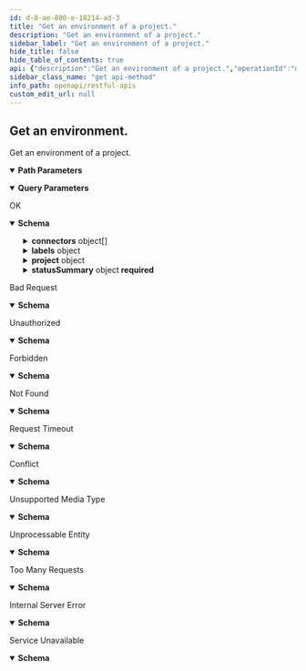 ```yaml
---
id: d-8-ae-800-e-18214-ad-3
title: "Get an environment of a project."
description: "Get an environment of a project."
sidebar_label: "Get an environment of a project."
hide_title: false
hide_table_of_contents: true
api: {"description":"Get an environment of a project.","operationId":"d8ae800e18214ad3","parameters":[{"in":"path","name":"project","required":true,"schema":{"type":"string"}},{"in":"path","name":"environment","required":true,"schema":{"type":"string"}},{"in":"query","name":"includeSummary","schema":{"type":"boolean"}}],"responses":{"200":{"content":{"application/json":{"schema":{"properties":{"connectors":{"items":{"properties":{"connector":{"properties":{"applicableEnvironmentType":{"type":"string"},"category":{"type":"string","x-cli-table-column":true},"configData":{"additionalProperties":{"properties":{"value":{"format":"byte","type":"string"},"visible":{"type":"boolean"}},"required":["visible"],"type":"object"},"type":"object","x-cli-schema-type":"map[string]crypto.Property"},"configVersion":{"type":"string"},"createTime":{"format":"date-time","type":"string"},"description":{"type":"string"},"enableFinOps":{"type":"boolean"},"finOpsCustomPricing":{"properties":{"cpu":{"type":"string"},"gpu":{"type":"string"},"ram":{"type":"string"},"spotCPU":{"type":"string"},"spotGPU":{"type":"string"},"spotRAM":{"type":"string"},"storage":{"type":"string"}},"required":["cpu","spotCPU","ram","spotRAM","gpu","spotGPU","storage"],"type":"object"},"id":{"type":"string"},"labels":{"additionalProperties":{"type":"string"},"type":"object","x-cli-schema-type":"map[string]string"},"name":{"type":"string"},"project":{"properties":{"createTime":{"format":"date-time","type":"string"},"description":{"type":"string"},"id":{"type":"string"},"labels":{"additionalProperties":{"type":"string"},"type":"object","x-cli-schema-type":"map[string]string"},"name":{"type":"string"},"updateTime":{"format":"date-time","type":"string"}},"type":"object","title":"Project.Environment.ProjectOutput.json"},"status":{"properties":{"conditions":{"items":{"properties":{"lastUpdateTime":{"format":"date-time","type":"string"},"message":{"type":"string"},"reason":{"type":"string"},"status":{"type":"string"},"type":{"type":"string"}},"required":["reason"],"type":"object"},"type":"array"},"error":{"type":"boolean"},"inactive":{"type":"boolean"},"summaryStatus":{"type":"string"},"summaryStatusMessage":{"type":"string"},"transitioning":{"type":"boolean"}},"type":"object"},"type":{"type":"string","x-cli-table-column":true},"updateTime":{"format":"date-time","type":"string"}},"type":"object"},"createTime":{"format":"date-time","type":"string"},"id":{"type":"string"}},"type":"object"},"type":"array"},"createTime":{"format":"date-time","type":"string"},"description":{"type":"string"},"id":{"type":"string"},"labels":{"additionalProperties":{"type":"string"},"type":"object","x-cli-schema-type":"map[string]string"},"name":{"type":"string"},"project":{"properties":{"createTime":{"format":"date-time","type":"string"},"description":{"type":"string"},"id":{"type":"string"},"labels":{"additionalProperties":{"type":"string"},"type":"object","x-cli-schema-type":"map[string]string"},"name":{"type":"string"},"updateTime":{"format":"date-time","type":"string"}},"type":"object"},"statusSummary":{"properties":{"error":{"type":"integer"},"inactive":{"type":"integer"},"ready":{"type":"integer"},"transitioning":{"type":"integer"}},"required":["error","ready","transitioning","inactive"],"type":"object"},"type":{"type":"string","x-cli-table-column":true},"updateTime":{"format":"date-time","type":"string"}},"required":["statusSummary"],"type":"object"}}},"description":"OK"},"400":{"content":{"application/json":{"schema":{"properties":{"message":{"type":"string"},"status":{"default":400,"type":"integer"},"statusText":{"default":"Bad Request","type":"string"}},"type":"object"}}},"description":"Bad Request"},"401":{"content":{"application/json":{"schema":{"properties":{"message":{"type":"string"},"status":{"default":401,"type":"integer"},"statusText":{"default":"Unauthorized","type":"string"}},"type":"object"}}},"description":"Unauthorized"},"403":{"content":{"application/json":{"schema":{"properties":{"message":{"type":"string"},"status":{"default":403,"type":"integer"},"statusText":{"default":"Forbidden","type":"string"}},"type":"object"}}},"description":"Forbidden"},"404":{"content":{"application/json":{"schema":{"properties":{"message":{"type":"string"},"status":{"default":404,"type":"integer"},"statusText":{"default":"Not Found","type":"string"}},"type":"object"}}},"description":"Not Found"},"408":{"content":{"application/json":{"schema":{"properties":{"message":{"type":"string"},"status":{"default":408,"type":"integer"},"statusText":{"default":"Request Timeout","type":"string"}},"type":"object"}}},"description":"Request Timeout"},"409":{"content":{"application/json":{"schema":{"properties":{"message":{"type":"string"},"status":{"default":409,"type":"integer"},"statusText":{"default":"Conflict","type":"string"}},"type":"object"}}},"description":"Conflict"},"415":{"content":{"application/json":{"schema":{"properties":{"message":{"type":"string"},"status":{"default":415,"type":"integer"},"statusText":{"default":"Unsupported Media Type","type":"string"}},"type":"object"}}},"description":"Unsupported Media Type"},"422":{"content":{"application/json":{"schema":{"properties":{"message":{"type":"string"},"status":{"default":422,"type":"integer"},"statusText":{"default":"Unprocessable Entity","type":"string"}},"type":"object"}}},"description":"Unprocessable Entity"},"429":{"content":{"application/json":{"schema":{"properties":{"message":{"type":"string"},"status":{"default":429,"type":"integer"},"statusText":{"default":"Too Many Requests","type":"string"}},"type":"object"}}},"description":"Too Many Requests"},"500":{"content":{"application/json":{"schema":{"properties":{"message":{"type":"string"},"status":{"default":500,"type":"integer"},"statusText":{"default":"Internal Server Error","type":"string"}},"type":"object"}}},"description":"Internal Server Error"},"503":{"content":{"application/json":{"schema":{"properties":{"message":{"type":"string"},"status":{"default":503,"type":"integer"},"statusText":{"default":"Service Unavailable","type":"string"}},"type":"object"}}},"description":"Service Unavailable"},"default":{"description":""}},"security":[{"BasicAuth":[]},{"BearerAuth":[]}],"tags":["Environments"],"x-cli-operation-name":"get","extensions":[{"key":"x-cli-operation-name","value":"get"}],"method":"get","path":"/v1/projects/{project}/environments/{environment}","securitySchemes":{"BasicAuth":{"description":"Basic Authentication, in form of base64(<username>:<password>), the password must be a valid Seal API token.","in":"header","scheme":"basic","type":"http"},"BearerAuth":{"description":"Bearer Authentication, the token must be a valid Seal API token.","in":"header","scheme":"bearer","type":"http"}},"info":{"description":"Restful APIs to access Walrus.","title":"Restful APIs","version":"dev","x-version-git-commit":"HEAD"},"postman":{"name":"Get an environment.","description":{"content":"Get an environment of a project.","type":"text/plain"},"url":{"path":["v1","projects",":project","environments",":environment"],"host":["{{baseUrl}}"],"query":[{"disabled":false,"key":"includeSummary","value":""}],"variable":[{"disabled":false,"description":{"content":"(Required) ","type":"text/plain"},"type":"any","value":"","key":"project"},{"disabled":false,"description":{"content":"(Required) ","type":"text/plain"},"type":"any","value":"","key":"environment"}]},"header":[{"key":"Accept","value":"application/json"}],"method":"GET","auth":{"type":"basic","basic":[{"type":"any","value":"<Basic Auth Username>","key":"username"},{"type":"any","value":"<Basic Auth Password>","key":"password"}]}}}
sidebar_class_name: "get api-method"
info_path: openapi/restful-apis
custom_edit_url: null
---
```



## Get an environment.



Get an environment of a project.

<details style={{"marginBottom":"1rem"}} data-collapsed={false} open={true}><summary style={{}}><strong>Path Parameters</strong></summary><div><ul><ParamsItem className={"paramsItem"} param={{"in":"path","name":"project","required":true,"schema":{"type":"string"}}}></ParamsItem><ParamsItem className={"paramsItem"} param={{"in":"path","name":"environment","required":true,"schema":{"type":"string"}}}></ParamsItem></ul></div></details><details style={{"marginBottom":"1rem"}} data-collapsed={false} open={true}><summary style={{}}><strong>Query Parameters</strong></summary><div><ul><ParamsItem className={"paramsItem"} param={{"in":"query","name":"includeSummary","schema":{"type":"boolean"}}}></ParamsItem></ul></div></details><div><ApiTabs><TabItem label={"200"} value={"200"}><div>

OK

</div><div><MimeTabs schemaType={"response"}><TabItem label={"application/json"} value={"application/json"}><SchemaTabs><TabItem label={"Schema"} value={"Schema"}><details style={{}} data-collapsed={false} open={true}><summary style={{"textAlign":"left"}}><strong>Schema</strong></summary><div style={{"textAlign":"left","marginLeft":"1rem"}}></div><ul style={{"marginLeft":"1rem"}}><SchemaItem collapsible={true} className={"schemaItem"}><details style={{}}><summary style={{}}><strong>connectors</strong><span style={{"opacity":"0.6"}}> object[]</span></summary><div style={{"marginLeft":"1rem"}}><li><div style={{"fontSize":"var(--ifm-code-font-size)","opacity":"0.6","marginLeft":"-.5rem","paddingBottom":".5rem"}}>Array [</div></li><SchemaItem collapsible={true} className={"schemaItem"}><details style={{}}><summary style={{}}><strong>connector</strong><span style={{"opacity":"0.6"}}> object</span></summary><div style={{"marginLeft":"1rem"}}><SchemaItem collapsible={false} name={"applicableEnvironmentType"} required={false} schemaName={"string"} qualifierMessage={undefined} schema={{"type":"string"}}></SchemaItem><SchemaItem collapsible={false} name={"category"} required={false} schemaName={"string"} qualifierMessage={undefined} schema={{"type":"string","x-cli-table-column":true}}></SchemaItem><SchemaItem collapsible={true} className={"schemaItem"}><details style={{}}><summary style={{}}><strong>configData</strong><span style={{"opacity":"0.6"}}> object</span></summary><div style={{"marginLeft":"1rem"}}><SchemaItem collapsible={true} className={"schemaItem"}><details style={{}}><summary style={{}}><strong>property name*</strong><span style={{"opacity":"0.6"}}> object</span></summary><div style={{"marginLeft":"1rem"}}><SchemaItem collapsible={false} name={"value"} required={false} schemaName={"byte"} qualifierMessage={undefined} schema={{"format":"byte","type":"string"}}></SchemaItem><SchemaItem collapsible={false} name={"visible"} required={true} schemaName={"boolean"} qualifierMessage={undefined} schema={{"type":"boolean"}}></SchemaItem></div></details></SchemaItem></div></details></SchemaItem><SchemaItem collapsible={false} name={"configVersion"} required={false} schemaName={"string"} qualifierMessage={undefined} schema={{"type":"string"}}></SchemaItem><SchemaItem collapsible={false} name={"createTime"} required={false} schemaName={"date-time"} qualifierMessage={undefined} schema={{"format":"date-time","type":"string"}}></SchemaItem><SchemaItem collapsible={false} name={"description"} required={false} schemaName={"string"} qualifierMessage={undefined} schema={{"type":"string"}}></SchemaItem><SchemaItem collapsible={false} name={"enableFinOps"} required={false} schemaName={"boolean"} qualifierMessage={undefined} schema={{"type":"boolean"}}></SchemaItem><SchemaItem collapsible={true} className={"schemaItem"}><details style={{}}><summary style={{}}><strong>finOpsCustomPricing</strong><span style={{"opacity":"0.6"}}> object</span></summary><div style={{"marginLeft":"1rem"}}><SchemaItem collapsible={false} name={"cpu"} required={true} schemaName={"string"} qualifierMessage={undefined} schema={{"type":"string"}}></SchemaItem><SchemaItem collapsible={false} name={"gpu"} required={true} schemaName={"string"} qualifierMessage={undefined} schema={{"type":"string"}}></SchemaItem><SchemaItem collapsible={false} name={"ram"} required={true} schemaName={"string"} qualifierMessage={undefined} schema={{"type":"string"}}></SchemaItem><SchemaItem collapsible={false} name={"spotCPU"} required={true} schemaName={"string"} qualifierMessage={undefined} schema={{"type":"string"}}></SchemaItem><SchemaItem collapsible={false} name={"spotGPU"} required={true} schemaName={"string"} qualifierMessage={undefined} schema={{"type":"string"}}></SchemaItem><SchemaItem collapsible={false} name={"spotRAM"} required={true} schemaName={"string"} qualifierMessage={undefined} schema={{"type":"string"}}></SchemaItem><SchemaItem collapsible={false} name={"storage"} required={true} schemaName={"string"} qualifierMessage={undefined} schema={{"type":"string"}}></SchemaItem></div></details></SchemaItem><SchemaItem collapsible={false} name={"id"} required={false} schemaName={"string"} qualifierMessage={undefined} schema={{"type":"string"}}></SchemaItem><SchemaItem collapsible={true} className={"schemaItem"}><details style={{}}><summary style={{}}><strong>labels</strong><span style={{"opacity":"0.6"}}> object</span></summary><div style={{"marginLeft":"1rem"}}><SchemaItem name={"property name*"} required={false} schemaName={"string"} qualifierMessage={undefined} schema={{"type":"string"}} collapsible={false} discriminator={false}></SchemaItem></div></details></SchemaItem><SchemaItem collapsible={false} name={"name"} required={false} schemaName={"string"} qualifierMessage={undefined} schema={{"type":"string"}}></SchemaItem><SchemaItem collapsible={true} className={"schemaItem"}><details style={{}}><summary style={{}}><strong>project</strong><span style={{"opacity":"0.6"}}> object</span></summary><div style={{"marginLeft":"1rem"}}><SchemaItem collapsible={false} name={"createTime"} required={false} schemaName={"date-time"} qualifierMessage={undefined} schema={{"format":"date-time","type":"string"}}></SchemaItem><SchemaItem collapsible={false} name={"description"} required={false} schemaName={"string"} qualifierMessage={undefined} schema={{"type":"string"}}></SchemaItem><SchemaItem collapsible={false} name={"id"} required={false} schemaName={"string"} qualifierMessage={undefined} schema={{"type":"string"}}></SchemaItem><SchemaItem collapsible={true} className={"schemaItem"}><details style={{}}><summary style={{}}><strong>labels</strong><span style={{"opacity":"0.6"}}> object</span></summary><div style={{"marginLeft":"1rem"}}><SchemaItem name={"property name*"} required={false} schemaName={"string"} qualifierMessage={undefined} schema={{"type":"string"}} collapsible={false} discriminator={false}></SchemaItem></div></details></SchemaItem><SchemaItem collapsible={false} name={"name"} required={false} schemaName={"string"} qualifierMessage={undefined} schema={{"type":"string"}}></SchemaItem><SchemaItem collapsible={false} name={"updateTime"} required={false} schemaName={"date-time"} qualifierMessage={undefined} schema={{"format":"date-time","type":"string"}}></SchemaItem></div></details></SchemaItem><SchemaItem collapsible={true} className={"schemaItem"}><details style={{}}><summary style={{}}><strong>status</strong><span style={{"opacity":"0.6"}}> object</span></summary><div style={{"marginLeft":"1rem"}}><SchemaItem collapsible={true} className={"schemaItem"}><details style={{}}><summary style={{}}><strong>conditions</strong><span style={{"opacity":"0.6"}}> object[]</span></summary><div style={{"marginLeft":"1rem"}}><li><div style={{"fontSize":"var(--ifm-code-font-size)","opacity":"0.6","marginLeft":"-.5rem","paddingBottom":".5rem"}}>Array [</div></li><SchemaItem collapsible={false} name={"lastUpdateTime"} required={false} schemaName={"date-time"} qualifierMessage={undefined} schema={{"format":"date-time","type":"string"}}></SchemaItem><SchemaItem collapsible={false} name={"message"} required={false} schemaName={"string"} qualifierMessage={undefined} schema={{"type":"string"}}></SchemaItem><SchemaItem collapsible={false} name={"reason"} required={true} schemaName={"string"} qualifierMessage={undefined} schema={{"type":"string"}}></SchemaItem><SchemaItem collapsible={false} name={"status"} required={false} schemaName={"string"} qualifierMessage={undefined} schema={{"type":"string"}}></SchemaItem><SchemaItem collapsible={false} name={"type"} required={false} schemaName={"string"} qualifierMessage={undefined} schema={{"type":"string"}}></SchemaItem><li><div style={{"fontSize":"var(--ifm-code-font-size)","opacity":"0.6","marginLeft":"-.5rem"}}>]</div></li></div></details></SchemaItem><SchemaItem collapsible={false} name={"error"} required={false} schemaName={"boolean"} qualifierMessage={undefined} schema={{"type":"boolean"}}></SchemaItem><SchemaItem collapsible={false} name={"inactive"} required={false} schemaName={"boolean"} qualifierMessage={undefined} schema={{"type":"boolean"}}></SchemaItem><SchemaItem collapsible={false} name={"summaryStatus"} required={false} schemaName={"string"} qualifierMessage={undefined} schema={{"type":"string"}}></SchemaItem><SchemaItem collapsible={false} name={"summaryStatusMessage"} required={false} schemaName={"string"} qualifierMessage={undefined} schema={{"type":"string"}}></SchemaItem><SchemaItem collapsible={false} name={"transitioning"} required={false} schemaName={"boolean"} qualifierMessage={undefined} schema={{"type":"boolean"}}></SchemaItem></div></details></SchemaItem><SchemaItem collapsible={false} name={"type"} required={false} schemaName={"string"} qualifierMessage={undefined} schema={{"type":"string","x-cli-table-column":true}}></SchemaItem><SchemaItem collapsible={false} name={"updateTime"} required={false} schemaName={"date-time"} qualifierMessage={undefined} schema={{"format":"date-time","type":"string"}}></SchemaItem></div></details></SchemaItem><SchemaItem collapsible={false} name={"createTime"} required={false} schemaName={"date-time"} qualifierMessage={undefined} schema={{"format":"date-time","type":"string"}}></SchemaItem><SchemaItem collapsible={false} name={"id"} required={false} schemaName={"string"} qualifierMessage={undefined} schema={{"type":"string"}}></SchemaItem><li><div style={{"fontSize":"var(--ifm-code-font-size)","opacity":"0.6","marginLeft":"-.5rem"}}>]</div></li></div></details></SchemaItem><SchemaItem collapsible={false} name={"createTime"} required={false} schemaName={"date-time"} qualifierMessage={undefined} schema={{"format":"date-time","type":"string"}}></SchemaItem><SchemaItem collapsible={false} name={"description"} required={false} schemaName={"string"} qualifierMessage={undefined} schema={{"type":"string"}}></SchemaItem><SchemaItem collapsible={false} name={"id"} required={false} schemaName={"string"} qualifierMessage={undefined} schema={{"type":"string"}}></SchemaItem><SchemaItem collapsible={true} className={"schemaItem"}><details style={{}}><summary style={{}}><strong>labels</strong><span style={{"opacity":"0.6"}}> object</span></summary><div style={{"marginLeft":"1rem"}}><SchemaItem name={"property name*"} required={false} schemaName={"string"} qualifierMessage={undefined} schema={{"type":"string"}} collapsible={false} discriminator={false}></SchemaItem></div></details></SchemaItem><SchemaItem collapsible={false} name={"name"} required={false} schemaName={"string"} qualifierMessage={undefined} schema={{"type":"string"}}></SchemaItem><SchemaItem collapsible={true} className={"schemaItem"}><details style={{}}><summary style={{}}><strong>project</strong><span style={{"opacity":"0.6"}}> object</span></summary><div style={{"marginLeft":"1rem"}}><SchemaItem collapsible={false} name={"createTime"} required={false} schemaName={"date-time"} qualifierMessage={undefined} schema={{"format":"date-time","type":"string"}}></SchemaItem><SchemaItem collapsible={false} name={"description"} required={false} schemaName={"string"} qualifierMessage={undefined} schema={{"type":"string"}}></SchemaItem><SchemaItem collapsible={false} name={"id"} required={false} schemaName={"string"} qualifierMessage={undefined} schema={{"type":"string"}}></SchemaItem><SchemaItem collapsible={true} className={"schemaItem"}><details style={{}}><summary style={{}}><strong>labels</strong><span style={{"opacity":"0.6"}}> object</span></summary><div style={{"marginLeft":"1rem"}}><SchemaItem name={"property name*"} required={false} schemaName={"string"} qualifierMessage={undefined} schema={{"type":"string"}} collapsible={false} discriminator={false}></SchemaItem></div></details></SchemaItem><SchemaItem collapsible={false} name={"name"} required={false} schemaName={"string"} qualifierMessage={undefined} schema={{"type":"string"}}></SchemaItem><SchemaItem collapsible={false} name={"updateTime"} required={false} schemaName={"date-time"} qualifierMessage={undefined} schema={{"format":"date-time","type":"string"}}></SchemaItem></div></details></SchemaItem><SchemaItem collapsible={true} className={"schemaItem"}><details style={{}}><summary style={{}}><strong>statusSummary</strong><span style={{"opacity":"0.6"}}> object</span><strong style={{"fontSize":"var(--ifm-code-font-size)","color":"var(--openapi-required)"}}> required</strong></summary><div style={{"marginLeft":"1rem"}}><SchemaItem collapsible={false} name={"error"} required={true} schemaName={"integer"} qualifierMessage={undefined} schema={{"type":"integer"}}></SchemaItem><SchemaItem collapsible={false} name={"inactive"} required={true} schemaName={"integer"} qualifierMessage={undefined} schema={{"type":"integer"}}></SchemaItem><SchemaItem collapsible={false} name={"ready"} required={true} schemaName={"integer"} qualifierMessage={undefined} schema={{"type":"integer"}}></SchemaItem><SchemaItem collapsible={false} name={"transitioning"} required={true} schemaName={"integer"} qualifierMessage={undefined} schema={{"type":"integer"}}></SchemaItem></div></details></SchemaItem><SchemaItem collapsible={false} name={"type"} required={false} schemaName={"string"} qualifierMessage={undefined} schema={{"type":"string","x-cli-table-column":true}}></SchemaItem><SchemaItem collapsible={false} name={"updateTime"} required={false} schemaName={"date-time"} qualifierMessage={undefined} schema={{"format":"date-time","type":"string"}}></SchemaItem></ul></details></TabItem><TabItem label={"Example (from schema)"} value={"Example (from schema)"}><ResponseSamples responseExample={"{\n  \"connectors\": [\n    {\n      \"connector\": {\n        \"applicableEnvironmentType\": \"string\",\n        \"category\": \"string\",\n        \"configData\": {},\n        \"configVersion\": \"string\",\n        \"createTime\": \"2024-03-13T02:09:57.588Z\",\n        \"description\": \"string\",\n        \"enableFinOps\": true,\n        \"finOpsCustomPricing\": {\n          \"cpu\": \"string\",\n          \"gpu\": \"string\",\n          \"ram\": \"string\",\n          \"spotCPU\": \"string\",\n          \"spotGPU\": \"string\",\n          \"spotRAM\": \"string\",\n          \"storage\": \"string\"\n        },\n        \"id\": \"string\",\n        \"labels\": {},\n        \"name\": \"string\",\n        \"project\": {\n          \"createTime\": \"2024-03-13T02:09:57.588Z\",\n          \"description\": \"string\",\n          \"id\": \"string\",\n          \"labels\": {},\n          \"name\": \"string\",\n          \"updateTime\": \"2024-03-13T02:09:57.588Z\"\n        },\n        \"status\": {\n          \"conditions\": [\n            {\n              \"lastUpdateTime\": \"2024-03-13T02:09:57.588Z\",\n              \"message\": \"string\",\n              \"reason\": \"string\",\n              \"status\": \"string\",\n              \"type\": \"string\"\n            }\n          ],\n          \"error\": true,\n          \"inactive\": true,\n          \"summaryStatus\": \"string\",\n          \"summaryStatusMessage\": \"string\",\n          \"transitioning\": true\n        },\n        \"type\": \"string\",\n        \"updateTime\": \"2024-03-13T02:09:57.588Z\"\n      },\n      \"createTime\": \"2024-03-13T02:09:57.588Z\",\n      \"id\": \"string\"\n    }\n  ],\n  \"createTime\": \"2024-03-13T02:09:57.588Z\",\n  \"description\": \"string\",\n  \"id\": \"string\",\n  \"labels\": {},\n  \"name\": \"string\",\n  \"project\": {\n    \"createTime\": \"2024-03-13T02:09:57.588Z\",\n    \"description\": \"string\",\n    \"id\": \"string\",\n    \"labels\": {},\n    \"name\": \"string\",\n    \"updateTime\": \"2024-03-13T02:09:57.588Z\"\n  },\n  \"statusSummary\": {\n    \"error\": 0,\n    \"inactive\": 0,\n    \"ready\": 0,\n    \"transitioning\": 0\n  },\n  \"type\": \"string\",\n  \"updateTime\": \"2024-03-13T02:09:57.588Z\"\n}"} language={"json"}></ResponseSamples></TabItem></SchemaTabs></TabItem></MimeTabs></div></TabItem><TabItem label={"400"} value={"400"}><div>

Bad Request

</div><div><MimeTabs schemaType={"response"}><TabItem label={"application/json"} value={"application/json"}><SchemaTabs><TabItem label={"Schema"} value={"Schema"}><details style={{}} data-collapsed={false} open={true}><summary style={{"textAlign":"left"}}><strong>Schema</strong></summary><div style={{"textAlign":"left","marginLeft":"1rem"}}></div><ul style={{"marginLeft":"1rem"}}><SchemaItem collapsible={false} name={"message"} required={false} schemaName={"string"} qualifierMessage={undefined} schema={{"type":"string"}}></SchemaItem><SchemaItem collapsible={false} name={"status"} required={false} schemaName={"integer"} qualifierMessage={undefined} schema={{"default":400,"type":"integer"}}></SchemaItem><SchemaItem collapsible={false} name={"statusText"} required={false} schemaName={"string"} qualifierMessage={undefined} schema={{"default":"Bad Request","type":"string"}}></SchemaItem></ul></details></TabItem><TabItem label={"Example (from schema)"} value={"Example (from schema)"}><ResponseSamples responseExample={"{\n  \"message\": \"string\",\n  \"status\": 400,\n  \"statusText\": \"Bad Request\"\n}"} language={"json"}></ResponseSamples></TabItem></SchemaTabs></TabItem></MimeTabs></div></TabItem><TabItem label={"401"} value={"401"}><div>

Unauthorized

</div><div><MimeTabs schemaType={"response"}><TabItem label={"application/json"} value={"application/json"}><SchemaTabs><TabItem label={"Schema"} value={"Schema"}><details style={{}} data-collapsed={false} open={true}><summary style={{"textAlign":"left"}}><strong>Schema</strong></summary><div style={{"textAlign":"left","marginLeft":"1rem"}}></div><ul style={{"marginLeft":"1rem"}}><SchemaItem collapsible={false} name={"message"} required={false} schemaName={"string"} qualifierMessage={undefined} schema={{"type":"string"}}></SchemaItem><SchemaItem collapsible={false} name={"status"} required={false} schemaName={"integer"} qualifierMessage={undefined} schema={{"default":401,"type":"integer"}}></SchemaItem><SchemaItem collapsible={false} name={"statusText"} required={false} schemaName={"string"} qualifierMessage={undefined} schema={{"default":"Unauthorized","type":"string"}}></SchemaItem></ul></details></TabItem><TabItem label={"Example (from schema)"} value={"Example (from schema)"}><ResponseSamples responseExample={"{\n  \"message\": \"string\",\n  \"status\": 401,\n  \"statusText\": \"Unauthorized\"\n}"} language={"json"}></ResponseSamples></TabItem></SchemaTabs></TabItem></MimeTabs></div></TabItem><TabItem label={"403"} value={"403"}><div>

Forbidden

</div><div><MimeTabs schemaType={"response"}><TabItem label={"application/json"} value={"application/json"}><SchemaTabs><TabItem label={"Schema"} value={"Schema"}><details style={{}} data-collapsed={false} open={true}><summary style={{"textAlign":"left"}}><strong>Schema</strong></summary><div style={{"textAlign":"left","marginLeft":"1rem"}}></div><ul style={{"marginLeft":"1rem"}}><SchemaItem collapsible={false} name={"message"} required={false} schemaName={"string"} qualifierMessage={undefined} schema={{"type":"string"}}></SchemaItem><SchemaItem collapsible={false} name={"status"} required={false} schemaName={"integer"} qualifierMessage={undefined} schema={{"default":403,"type":"integer"}}></SchemaItem><SchemaItem collapsible={false} name={"statusText"} required={false} schemaName={"string"} qualifierMessage={undefined} schema={{"default":"Forbidden","type":"string"}}></SchemaItem></ul></details></TabItem><TabItem label={"Example (from schema)"} value={"Example (from schema)"}><ResponseSamples responseExample={"{\n  \"message\": \"string\",\n  \"status\": 403,\n  \"statusText\": \"Forbidden\"\n}"} language={"json"}></ResponseSamples></TabItem></SchemaTabs></TabItem></MimeTabs></div></TabItem><TabItem label={"404"} value={"404"}><div>

Not Found

</div><div><MimeTabs schemaType={"response"}><TabItem label={"application/json"} value={"application/json"}><SchemaTabs><TabItem label={"Schema"} value={"Schema"}><details style={{}} data-collapsed={false} open={true}><summary style={{"textAlign":"left"}}><strong>Schema</strong></summary><div style={{"textAlign":"left","marginLeft":"1rem"}}></div><ul style={{"marginLeft":"1rem"}}><SchemaItem collapsible={false} name={"message"} required={false} schemaName={"string"} qualifierMessage={undefined} schema={{"type":"string"}}></SchemaItem><SchemaItem collapsible={false} name={"status"} required={false} schemaName={"integer"} qualifierMessage={undefined} schema={{"default":404,"type":"integer"}}></SchemaItem><SchemaItem collapsible={false} name={"statusText"} required={false} schemaName={"string"} qualifierMessage={undefined} schema={{"default":"Not Found","type":"string"}}></SchemaItem></ul></details></TabItem><TabItem label={"Example (from schema)"} value={"Example (from schema)"}><ResponseSamples responseExample={"{\n  \"message\": \"string\",\n  \"status\": 404,\n  \"statusText\": \"Not Found\"\n}"} language={"json"}></ResponseSamples></TabItem></SchemaTabs></TabItem></MimeTabs></div></TabItem><TabItem label={"408"} value={"408"}><div>

Request Timeout

</div><div><MimeTabs schemaType={"response"}><TabItem label={"application/json"} value={"application/json"}><SchemaTabs><TabItem label={"Schema"} value={"Schema"}><details style={{}} data-collapsed={false} open={true}><summary style={{"textAlign":"left"}}><strong>Schema</strong></summary><div style={{"textAlign":"left","marginLeft":"1rem"}}></div><ul style={{"marginLeft":"1rem"}}><SchemaItem collapsible={false} name={"message"} required={false} schemaName={"string"} qualifierMessage={undefined} schema={{"type":"string"}}></SchemaItem><SchemaItem collapsible={false} name={"status"} required={false} schemaName={"integer"} qualifierMessage={undefined} schema={{"default":408,"type":"integer"}}></SchemaItem><SchemaItem collapsible={false} name={"statusText"} required={false} schemaName={"string"} qualifierMessage={undefined} schema={{"default":"Request Timeout","type":"string"}}></SchemaItem></ul></details></TabItem><TabItem label={"Example (from schema)"} value={"Example (from schema)"}><ResponseSamples responseExample={"{\n  \"message\": \"string\",\n  \"status\": 408,\n  \"statusText\": \"Request Timeout\"\n}"} language={"json"}></ResponseSamples></TabItem></SchemaTabs></TabItem></MimeTabs></div></TabItem><TabItem label={"409"} value={"409"}><div>

Conflict

</div><div><MimeTabs schemaType={"response"}><TabItem label={"application/json"} value={"application/json"}><SchemaTabs><TabItem label={"Schema"} value={"Schema"}><details style={{}} data-collapsed={false} open={true}><summary style={{"textAlign":"left"}}><strong>Schema</strong></summary><div style={{"textAlign":"left","marginLeft":"1rem"}}></div><ul style={{"marginLeft":"1rem"}}><SchemaItem collapsible={false} name={"message"} required={false} schemaName={"string"} qualifierMessage={undefined} schema={{"type":"string"}}></SchemaItem><SchemaItem collapsible={false} name={"status"} required={false} schemaName={"integer"} qualifierMessage={undefined} schema={{"default":409,"type":"integer"}}></SchemaItem><SchemaItem collapsible={false} name={"statusText"} required={false} schemaName={"string"} qualifierMessage={undefined} schema={{"default":"Conflict","type":"string"}}></SchemaItem></ul></details></TabItem><TabItem label={"Example (from schema)"} value={"Example (from schema)"}><ResponseSamples responseExample={"{\n  \"message\": \"string\",\n  \"status\": 409,\n  \"statusText\": \"Conflict\"\n}"} language={"json"}></ResponseSamples></TabItem></SchemaTabs></TabItem></MimeTabs></div></TabItem><TabItem label={"415"} value={"415"}><div>

Unsupported Media Type

</div><div><MimeTabs schemaType={"response"}><TabItem label={"application/json"} value={"application/json"}><SchemaTabs><TabItem label={"Schema"} value={"Schema"}><details style={{}} data-collapsed={false} open={true}><summary style={{"textAlign":"left"}}><strong>Schema</strong></summary><div style={{"textAlign":"left","marginLeft":"1rem"}}></div><ul style={{"marginLeft":"1rem"}}><SchemaItem collapsible={false} name={"message"} required={false} schemaName={"string"} qualifierMessage={undefined} schema={{"type":"string"}}></SchemaItem><SchemaItem collapsible={false} name={"status"} required={false} schemaName={"integer"} qualifierMessage={undefined} schema={{"default":415,"type":"integer"}}></SchemaItem><SchemaItem collapsible={false} name={"statusText"} required={false} schemaName={"string"} qualifierMessage={undefined} schema={{"default":"Unsupported Media Type","type":"string"}}></SchemaItem></ul></details></TabItem><TabItem label={"Example (from schema)"} value={"Example (from schema)"}><ResponseSamples responseExample={"{\n  \"message\": \"string\",\n  \"status\": 415,\n  \"statusText\": \"Unsupported Media Type\"\n}"} language={"json"}></ResponseSamples></TabItem></SchemaTabs></TabItem></MimeTabs></div></TabItem><TabItem label={"422"} value={"422"}><div>

Unprocessable Entity

</div><div><MimeTabs schemaType={"response"}><TabItem label={"application/json"} value={"application/json"}><SchemaTabs><TabItem label={"Schema"} value={"Schema"}><details style={{}} data-collapsed={false} open={true}><summary style={{"textAlign":"left"}}><strong>Schema</strong></summary><div style={{"textAlign":"left","marginLeft":"1rem"}}></div><ul style={{"marginLeft":"1rem"}}><SchemaItem collapsible={false} name={"message"} required={false} schemaName={"string"} qualifierMessage={undefined} schema={{"type":"string"}}></SchemaItem><SchemaItem collapsible={false} name={"status"} required={false} schemaName={"integer"} qualifierMessage={undefined} schema={{"default":422,"type":"integer"}}></SchemaItem><SchemaItem collapsible={false} name={"statusText"} required={false} schemaName={"string"} qualifierMessage={undefined} schema={{"default":"Unprocessable Entity","type":"string"}}></SchemaItem></ul></details></TabItem><TabItem label={"Example (from schema)"} value={"Example (from schema)"}><ResponseSamples responseExample={"{\n  \"message\": \"string\",\n  \"status\": 422,\n  \"statusText\": \"Unprocessable Entity\"\n}"} language={"json"}></ResponseSamples></TabItem></SchemaTabs></TabItem></MimeTabs></div></TabItem><TabItem label={"429"} value={"429"}><div>

Too Many Requests

</div><div><MimeTabs schemaType={"response"}><TabItem label={"application/json"} value={"application/json"}><SchemaTabs><TabItem label={"Schema"} value={"Schema"}><details style={{}} data-collapsed={false} open={true}><summary style={{"textAlign":"left"}}><strong>Schema</strong></summary><div style={{"textAlign":"left","marginLeft":"1rem"}}></div><ul style={{"marginLeft":"1rem"}}><SchemaItem collapsible={false} name={"message"} required={false} schemaName={"string"} qualifierMessage={undefined} schema={{"type":"string"}}></SchemaItem><SchemaItem collapsible={false} name={"status"} required={false} schemaName={"integer"} qualifierMessage={undefined} schema={{"default":429,"type":"integer"}}></SchemaItem><SchemaItem collapsible={false} name={"statusText"} required={false} schemaName={"string"} qualifierMessage={undefined} schema={{"default":"Too Many Requests","type":"string"}}></SchemaItem></ul></details></TabItem><TabItem label={"Example (from schema)"} value={"Example (from schema)"}><ResponseSamples responseExample={"{\n  \"message\": \"string\",\n  \"status\": 429,\n  \"statusText\": \"Too Many Requests\"\n}"} language={"json"}></ResponseSamples></TabItem></SchemaTabs></TabItem></MimeTabs></div></TabItem><TabItem label={"500"} value={"500"}><div>

Internal Server Error

</div><div><MimeTabs schemaType={"response"}><TabItem label={"application/json"} value={"application/json"}><SchemaTabs><TabItem label={"Schema"} value={"Schema"}><details style={{}} data-collapsed={false} open={true}><summary style={{"textAlign":"left"}}><strong>Schema</strong></summary><div style={{"textAlign":"left","marginLeft":"1rem"}}></div><ul style={{"marginLeft":"1rem"}}><SchemaItem collapsible={false} name={"message"} required={false} schemaName={"string"} qualifierMessage={undefined} schema={{"type":"string"}}></SchemaItem><SchemaItem collapsible={false} name={"status"} required={false} schemaName={"integer"} qualifierMessage={undefined} schema={{"default":500,"type":"integer"}}></SchemaItem><SchemaItem collapsible={false} name={"statusText"} required={false} schemaName={"string"} qualifierMessage={undefined} schema={{"default":"Internal Server Error","type":"string"}}></SchemaItem></ul></details></TabItem><TabItem label={"Example (from schema)"} value={"Example (from schema)"}><ResponseSamples responseExample={"{\n  \"message\": \"string\",\n  \"status\": 500,\n  \"statusText\": \"Internal Server Error\"\n}"} language={"json"}></ResponseSamples></TabItem></SchemaTabs></TabItem></MimeTabs></div></TabItem><TabItem label={"503"} value={"503"}><div>

Service Unavailable

</div><div><MimeTabs schemaType={"response"}><TabItem label={"application/json"} value={"application/json"}><SchemaTabs><TabItem label={"Schema"} value={"Schema"}><details style={{}} data-collapsed={false} open={true}><summary style={{"textAlign":"left"}}><strong>Schema</strong></summary><div style={{"textAlign":"left","marginLeft":"1rem"}}></div><ul style={{"marginLeft":"1rem"}}><SchemaItem collapsible={false} name={"message"} required={false} schemaName={"string"} qualifierMessage={undefined} schema={{"type":"string"}}></SchemaItem><SchemaItem collapsible={false} name={"status"} required={false} schemaName={"integer"} qualifierMessage={undefined} schema={{"default":503,"type":"integer"}}></SchemaItem><SchemaItem collapsible={false} name={"statusText"} required={false} schemaName={"string"} qualifierMessage={undefined} schema={{"default":"Service Unavailable","type":"string"}}></SchemaItem></ul></details></TabItem><TabItem label={"Example (from schema)"} value={"Example (from schema)"}><ResponseSamples responseExample={"{\n  \"message\": \"string\",\n  \"status\": 503,\n  \"statusText\": \"Service Unavailable\"\n}"} language={"json"}></ResponseSamples></TabItem></SchemaTabs></TabItem></MimeTabs></div></TabItem><TabItem label={"default"} value={"default"}><div></div><div></div></TabItem></ApiTabs></div>